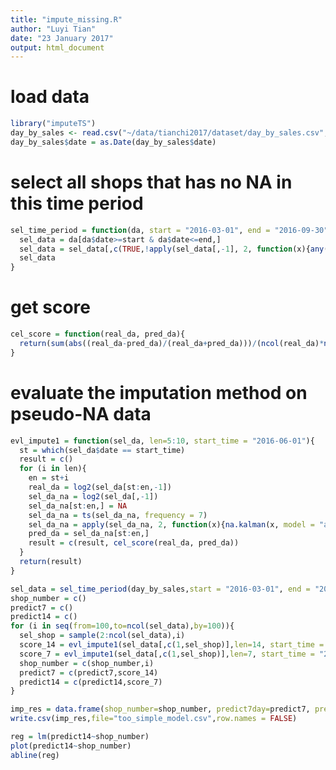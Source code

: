 ```yaml
---
title: "impute_missing.R"
author: "Luyi Tian"
date: "23 January 2017"
output: html_document
---
```


# load data
```r
library("imputeTS")
day_by_sales <- read.csv("~/data/tianchi2017/dataset/day_by_sales.csv", stringsAsFactors=FALSE)
day_by_sales$date = as.Date(day_by_sales$date)

```

# select all shops that has no NA in this time period
```r
sel_time_period = function(da, start = "2016-03-01", end = "2016-09-30"){
  sel_data = da[da$date>=start & da$date<=end,]
  sel_data = sel_data[,c(TRUE,!apply(sel_data[,-1], 2, function(x){any(is.na(x))}))]
  sel_data
}
```

# get score
```r
cel_score = function(real_da, pred_da){
  return(sum(abs((real_da-pred_da)/(real_da+pred_da)))/(ncol(real_da)*nrow(real_da)))
}
```

# evaluate the imputation method on pseudo-NA data
```r
evl_impute1 = function(sel_da, len=5:10, start_time = "2016-06-01"){
  st = which(sel_da$date == start_time)
  result = c()
  for (i in len){
    en = st+i
    real_da = log2(sel_da[st:en,-1])
    sel_da_na = log2(sel_da[,-1])
    sel_da_na[st:en,] = NA
    sel_da_na = ts(sel_da_na, frequency = 7)
    sel_da_na = apply(sel_da_na, 2, function(x){na.kalman(x, model = "auto.arima")})
    pred_da = sel_da_na[st:en,]
    result = c(result, cel_score(real_da, pred_da))
  }
  return(result)
}

```


```r
sel_data = sel_time_period(day_by_sales,start = "2016-03-01", end = "2016-10-31")
shop_number = c()
predict7 = c()
predict14 = c()
for (i in seq(from=100,to=ncol(sel_data),by=100)){
  sel_shop = sample(2:ncol(sel_data),i)
  score_14 = evl_impute1(sel_data[,c(1,sel_shop)],len=14, start_time = "2016-10-17")
  score_7 = evl_impute1(sel_data[,c(1,sel_shop)],len=7, start_time = "2016-10-24")
  shop_number = c(shop_number,i)
  predict7 = c(predict7,score_14)
  predict14 = c(predict14,score_7)
}

imp_res = data.frame(shop_number=shop_number, predict7day=predict7, predit14day=predit14)
write.csv(imp_res,file="too_simple_model.csv",row.names = FALSE)

reg = lm(predict14~shop_number)
plot(predict14~shop_number)
abline(reg)
```